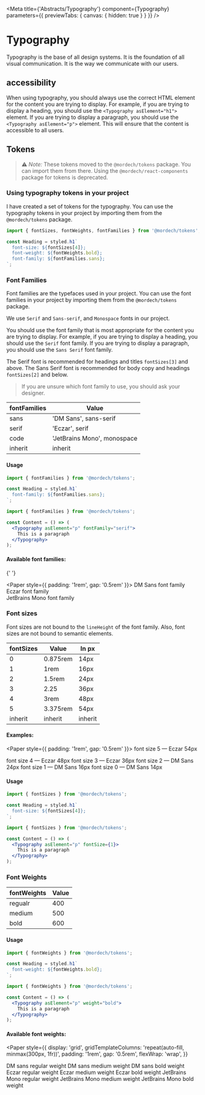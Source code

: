 

<Meta
  title={'Abstracts/Typography'}
  component={Typography}
  parameters={{ previewTabs: { canvas: { hidden: true } } }}
/>

# Typography

Typography is the base of all design systems.
It is the foundation of all visual communication. It is the way we communicate with our users.

## accessibility

When using typography,
you should always use the correct HTML element for the content you are trying to display.
For example, if you are trying to display a heading, you should use the `<Typography asElement="h1">` element.
If you are trying to display a paragraph, you should use the `<Typography asElement="p">` element. This will ensure that the content is accessible to all users.

## Tokens

> ⚠️ _Note:_ These tokens moved to the `@mordech/tokens` package. You can import them from there.
> Using the `@mordech/react-components` package for tokens is deprecated.

### Using typography tokens in your project

I have created a set of tokens for the typography.
You can use the typography tokens in your project by importing them from the `@mordech/tokens` package.

```jsx
import { fontSizes, fontWeights, fontFamilies } from '@mordech/tokens';

const Heading = styled.h1`
  font-size: ${fontSizes[4]};
  font-weight: ${fontWeights.bold};
  font-family: ${fontFamilies.sans};
`;
```

### Font Families

Font families are the typefaces used in your project.
You can use the font families in your project by importing them from the
`@mordech/tokens` package.

We use `Serif` and `Sans-serif`, and `Monospace` fonts in our project.

You should use the font family that is most appropriate for the content you are trying to display.
For example, if you are trying to display a heading, you should use the `Serif` font family.
If you are trying to display a paragraph, you should use the `Sans Serif` font family.

The Serif font is recommended for headings and titles `fontSizes[3]` and above.
The Sans Serif font is recommended for body copy and headings `fontSizes[2]` and below.

> If you are unsure which font family to use, you should ask your designer.

| fontFamilies | Value                       |
| ------------ | --------------------------- |
| sans         | 'DM Sans', sans-serif       |
| serif        | 'Eczar', serif              |
| code         | 'JetBrains Mono', monospace |
| inherit      | inherit                     |

#### Usage

```jsx
import { fontFamilies } from '@mordech/tokens';

const Heading = styled.h1`
  font-family: ${fontFamilies.sans};
`;
```

```jsx
import { fontFamilies } from '@mordech/tokens';

const Content = () => (
  <Typography asElement="p" fontFamily="serif">
    This is a paragraph
  </Typography>
);
```

#### Available font families:

{' '}

<Paper style={{ padding: '1rem', gap: '0.5rem' }}>
  <Typography asElement="p" fontFamily="sans" size={2}>
    DM Sans font family
  </Typography>
  <br />
  <Typography asElement="p" fontFamily="serif" size={2}>
    Eczar font family
  </Typography>
  <br />
  <Typography asElement="p" fontFamily="code" size={2}>
    JetBrains Mono font family
  </Typography>
</Paper>

### Font sizes

Font sizes are not bound to the `lineHeight` of the font family.
Also, font sizes are not bound to semantic elements.

| fontSizes | Value    | In px   |
| --------- | -------- | ------- |
| 0         | 0.875rem | 14px    |
| 1         | 1rem     | 16px    |
| 2         | 1.5rem   | 24px    |
| 3         | 2.25     | 36px    |
| 4         | 3rem     | 48px    |
| 5         | 3.375rem | 54px    |
| inherit   | inherit  | inherit |

#### Examples:

<Paper style={{ padding: '1rem', gap: '0.5rem' }}>
<Typography asElement="p" size={5} lineHeight="125%" fontFamily="serif">
  font size 5 — Eczar 54px
</Typography>

<Typography asElement="p" size={4} lineHeight="125%" fontFamily="serif">
  font size 4 — Eczar 48px
</Typography>

<Typography asElement="p" size={3} lineHeight="150%" fontFamily="serif">
  font size 3 — Eczar 36px
</Typography>

<Typography asElement="p" size={2} lineHeight="150%" fontFamily="sans">
  font size 2 — DM Sans 24px
</Typography>

<Typography asElement="p" size={1} lineHeight="200%" fontFamily="sans">
  font size 1 — DM Sans 16px
</Typography>

<Typography asElement="p" size={0} lineHeight="200%" fontFamily="sans">
  font size 0 — DM Sans 14px
</Typography>
</Paper>

#### Usage

```jsx
import { fontSizes } from '@mordech/tokens';

const Heading = styled.h1`
  font-size: ${fontSizes[4]};
`;
```

```jsx
import { fontSizes } from '@mordech/tokens';

const Content = () => (
  <Typography asElement="p" fontSize={1}>
    This is a paragraph
  </Typography>
);
```

### Font Weights

| fontWeights | Value |
| ----------- | ----- |
| regualr     | 400   |
| medium      | 500   |
| bold        | 600   |

#### Usage

```jsx
import { fontWeights } from '@mordech/tokens';

const Heading = styled.h1`
  font-weight: ${fontWeights.bold};
`;
```

```jsx
import { fontWeights } from '@mordech/tokens';

const Content = () => (
  <Typography asElement="p" weight="bold">
    This is a paragraph
  </Typography>
);
```

#### Available font weights:

<Paper
  style={{
    display: 'grid',
    gridTemplateColumns: 'repeat(auto-fill, minmax(300px, 1fr))',
    padding: '1rem',
    gap: '0.5rem',
    flexWrap: 'wrap',
  }}
>
  <Typography weight="regular">DM sans regular weight</Typography>
  <Typography weight="medium">DM sans medium weight</Typography>
  <Typography weight="bold">DM sans bold weight</Typography>
  <Typography weight="regular" fontFamily="serif">
    Eczar regular weight
  </Typography>
  <Typography weight="medium" fontFamily="serif">
    Eczar medium weight
  </Typography>
  <Typography weight="bold" fontFamily="serif">
    Eczar bold weight
  </Typography>
  <Typography weight="regular" fontFamily="code">
    JetBrains Mono regular weight
  </Typography>
  <Typography weight="medium" fontFamily="code">
    JetBrains Mono medium weight
  </Typography>
  <Typography weight="bold" fontFamily="code">
    JetBrains Mono bold weight
  </Typography>
</Paper>
